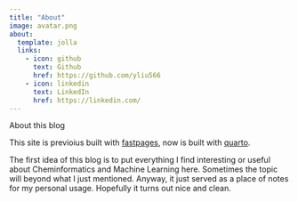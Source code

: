 ```yaml
---
title: "About"
image: avatar.png
about:
  template: jolla
  links:
    - icon: github
      text: Github
      href: https://github.com/yliu566
    - icon: linkedin
      text: LinkedIn
      href: https://linkedin.com/
---
```


About this blog

This site is previoius built with [fastpages](https://github.com/fastai/fastpages), now is built with [quarto](https://quarto.org/). 

The first idea of this blog is to put everything I find interesting or useful about Cheminformatics and Machine Learning here. Sometimes the topic will beyond what I just mentioned. Anyway, it just served as a place of notes for my personal usage. Hopefully it turns out nice and clean.
